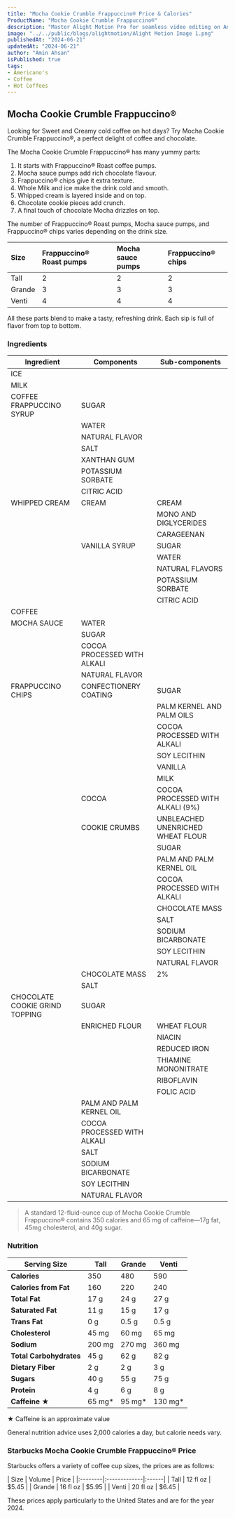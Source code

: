 ```yaml
---
title: "Mocha Cookie Crumble Frappuccino® Price & Calories"
ProductName: "Mocha Cookie Crumble Frappuccino®" 
description: "Master Alight Motion Pro for seamless video editing on Android, iOS, and Tablets with our ultimate guide, unlocking advanced features and elevating your skills in 2024!"
image: "../../public/blogs/alightmotion/Alight Motion Image 1.png"
publishedAt: "2024-06-21"
updatedAt: "2024-06-21"
author: "Amin Ahsan"
isPublished: true
tags:
- Americano's
- Coffee
- Hot Coffees   
---
```


 
## Mocha Cookie Crumble Frappuccino® 
  
Looking for Sweet and Creamy cold coffee on hot days? Try Mocha Cookie Crumble Frappuccino®, a perfect delight of coffee and chocolate.

The Mocha Cookie Crumble Frappuccino® has many yummy parts:

1. It starts with Frappuccino® Roast coffee pumps.
2. Mocha sauce pumps add rich chocolate flavour.
3. Frappuccino® chips give it extra texture.
4. Whole Milk and ice make the drink cold and smooth.
5. Whipped cream is layered inside and on top.
6. Chocolate cookie pieces add crunch.
7. A final touch of chocolate Mocha drizzles on top.

The number of Frappuccino® Roast pumps, Mocha sauce pumps, and Frappuccino® chips varies depending on the drink size.


| Size   | Frappuccino® Roast pumps | Mocha sauce pumps | Frappuccino® chips |
|:-------|:-------------------------|:------------------|:-------------------|
| Tall   | 2                        | 2                 | 2                  |
| Grande | 3                        | 3                 | 3                  |
| Venti  | 4                        | 4                 | 4                  |

All these parts blend to make a tasty, refreshing drink. Each sip is full of flavor from top to bottom.


### Ingredients
| Ingredient              | Components                         | Sub-components  |
|-------------------------|------------------------------------|-----------------|
| ICE                     |                                    |                 |
| MILK                    |                                    |                 |
| COFFEE FRAPPUCCINO SYRUP| SUGAR                              |                 |
|                         | WATER                              |                 |
|                         | NATURAL FLAVOR                     |                 |
|                         | SALT                               |                 |
|                         | XANTHAN GUM                        |                 |
|                         | POTASSIUM SORBATE                  |                 |
|                         | CITRIC ACID                        |                 |
| WHIPPED CREAM           | CREAM                              | CREAM           |
|                         |                                    | MONO AND DIGLYCERIDES |
|                         |                                    | CARAGEENAN      |
|                         | VANILLA SYRUP                      | SUGAR           |
|                         |                                    | WATER           |
|                         |                                    | NATURAL FLAVORS |
|                         |                                    | POTASSIUM SORBATE |
|                         |                                    | CITRIC ACID     |
| COFFEE                  |                                    |                 |
| MOCHA SAUCE             | WATER                              |                 |
|                         | SUGAR                              |                 |
|                         | COCOA PROCESSED WITH ALKALI        |                 |
|                         | NATURAL FLAVOR                     |                 |
| FRAPPUCCINO CHIPS       | CONFECTIONERY COATING              | SUGAR           |
|                         |                                    | PALM KERNEL AND PALM OILS |
|                         |                                    | COCOA PROCESSED WITH ALKALI |
|                         |                                    | SOY LECITHIN    |
|                         |                                    | VANILLA         |
|                         |                                    | MILK            |
|                         | COCOA                              | COCOA PROCESSED WITH ALKALI (9%) |
|                         | COOKIE CRUMBS                      | UNBLEACHED UNENRICHED WHEAT FLOUR |
|                         |                                    | SUGAR           |
|                         |                                    | PALM AND PALM KERNEL OIL |
|                         |                                    | COCOA PROCESSED WITH ALKALI |
|                         |                                    | CHOCOLATE MASS  |
|                         |                                    | SALT            |
|                         |                                    | SODIUM BICARBONATE |
|                         |                                    | SOY LECITHIN    |
|                         |                                    | NATURAL FLAVOR  |
|                         | CHOCOLATE MASS                     | 2%              |
|                         | SALT                               |                 |
| CHOCOLATE COOKIE GRIND TOPPING | SUGAR                       |                 |
|                         | ENRICHED FLOUR                     | WHEAT FLOUR     |
|                         |                                    | NIACIN          |
|                         |                                    | REDUCED IRON    |
|                         |                                    | THIAMINE MONONITRATE |
|                         |                                    | RIBOFLAVIN      |
|                         |                                    | FOLIC ACID      |
|                         | PALM AND PALM KERNEL OIL           |                 |
|                         | COCOA PROCESSED WITH ALKALI        |                 |
|                         | SALT                               |                 |
|                         | SODIUM BICARBONATE                 |                 |
|                         | SOY LECITHIN                       |                 |
|                         | NATURAL FLAVOR                     |                 |

> A standard 12-fluid-ounce cup of Mocha Cookie Crumble Frappuccino® contains 350 calories and 65 mg of caffeine—17g fat, 45mg cholesterol, and 40g sugar. 

### Nutrition

| Serving Size         | Tall        | Grande      | Venti       |
|----------------------|-------------|-------------|-------------|
| **Calories**         | 350         | 480         | 590         |
| **Calories from Fat**| 160         | 220         | 240         |
| **Total Fat**        | 17 g        | 24 g        | 27 g        |
| **Saturated Fat**    | 11 g        | 15 g        | 17 g        |
| **Trans Fat**        | 0 g         | 0.5 g       | 0.5 g       |
| **Cholesterol**      | 45 mg       | 60 mg       | 65 mg       |
| **Sodium**           | 200 mg      | 270 mg      | 360 mg      |
| **Total Carbohydrates** | 45 g    | 62 g        | 82 g        |
| **Dietary Fiber**    | 2 g         | 2 g         | 3 g         |
| **Sugars**           | 40 g        | 55 g        | 75 g        |
| **Protein**          | 4 g         | 6 g         | 8 g         |
| **Caffeine ★**         | 65 mg*      | 95 mg*      | 130 mg*     |


★ Caffeine is an approximate value

General nutrition advice uses 2,000 calories a day, but calorie needs vary. 

### Starbucks Mocha Cookie Crumble Frappuccino® Price

Starbucks offers a variety of coffee cup sizes, the prices are as follows:

<div style={{width:"300px"}}>
| Size    |   Volume     | Price |
|:--------|:-------------|:------|
| Tall    | 12 fl oz     | $5.45 |
| Grande  | 16 fl oz     | $5.95 |
| Venti   | 20 fl oz     | $6.45 |
</div>

These prices apply particularly to the United States and are for the year 2024.